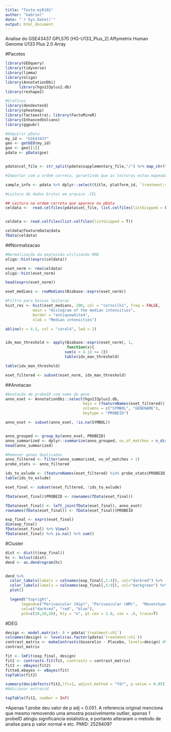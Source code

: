 ```yaml
---
title: "Testo-miR191"
author: "Gabriel"
date: "`r Sys.Date()`"
output: html_document
---
```


Analise do GSE43437 GPL570 [HG-U133_Plus_2] Affymetrix Human Genome U133 Plus 2.0 Array


#Pacotes
```r
library(GEOquery)
library(tidyverse)
library(limma)
library(oligo)
library(AnnotationDbi)
      library(hgu133plus2.db)
library(reshape2)

#Graficos
library(dendextend)
library(pheatmap)
library(factoextra); library(FactoMineR)
library(EnhancedVolcano)
library(ggpubr)

```


```r
#Adquirir pData
my_id <- "GSE43437"
geo <- getGEO(my_id)
gse <- geo[[1]]
pdata <- pData(gse)


pdata$cel_file <- str_split(pdata$supplementary_file,"/") %>% map_chr(tail,1) #Criar nova coluna (cel_file) contendo o nome do arquivo de cada leitura. Importante para manter a ordem das leituras ao importar os dados de leitura

#Importar com a ordem correta, garantindo que as leituras estao mapeadas para as amostras certas

sample_info <- pdata %>% dplyr::select(title, platform_id, `treatment:ch1`)
```

```r
#Leitura de dados brutos em arquivo .CEL

## Leitura na ordem correta que aparece no pData
celdata <-  read.celfiles(pdata$cel_file, list.celfiles(listGzipped = F))


celdata <- read.celfiles(list.celfiles(listGzipped = T))

celdata@featureData@data
fData(celdata)
```

##Normalizacao
```r
#Normalização da expressão utilizando RMA
oligo::hist(exprs(celdata))

eset_norm <- rma(celdata)
oligo::hist(eset_norm)

head(exprs(eset_norm))

eset_medians <- rowMedians(Biobase::exprs(eset_norm))

#Filtro para baixas leituras
hist_res <- hist(eset_medians, 100, col = "cornsilk1", freq = FALSE, 
            main = "Histogram of the median intensities", 
            border = "antiquewhite4",
            xlab = "Median intensities")

abline(v = 4.1, col = "coral4", lwd = 2)


idx_man_threshold <- apply(Biobase::exprs(eset_norm), 1,
                           function(x){
                          sum(x > 4.1) >= 3})
                          table(idx_man_threshold)

table(idx_man_threshold)

eset_filtered <- subset(eset_norm, idx_man_threshold)

```

##Anotacao
```r
#Anotação de probeID com nome do gene
anno_eset <- AnnotationDbi::select(hgu133plus2.db,
                                  keys = (featureNames(eset_filtered)),
                                  columns = c("SYMBOL", "GENENAME"),
                                  keytype = "PROBEID")

anno_eset <- subset(anno_eset, !is.na(SYMBOL))


anno_grouped <- group_by(anno_eset, PROBEID)
anno_summarized <- dplyr::summarize(anno_grouped, no_of_matches = n_distinct(SYMBOL))
head(anno_summarized)

#Remover genes duplicados
anno_filtered <- filter(anno_summarized, no_of_matches > 1)
probe_stats <- anno_filtered

ids_to_exlude <- (featureNames(eset_filtered) %in% probe_stats$PROBEID)
table(ids_to_exlude)

eset_final <- subset(eset_filtered, !ids_to_exlude)

fData(eset_final)$PROBEID <- rownames(fData(eset_final))

fData(eset_final) <- left_join(fData(eset_final), anno_eset)
rownames(fData(eset_final)) <- fData(eset_final)$PROBEID
```


```r
exp_final <- exprs(eset_final)
dim(exp_final)
fData(eset_final) %>% View()
fData(eset_final) %>% is.na() %>% sum()
```

#Cluster
```r
dist <- dist(t(exp_final))
hc <- hclust(dist)
dend <- as.dendrogram(hc)


dend %>% 
  color_labels(labels = colnames(exp_final[,1:4]), col="darkred") %>%
  color_labels(labels = colnames(exp_final[,5:9]), col="darkgreen") %>%
  plot()

  legend("topright",
       legend=c("Perivascular (Hip)", "Perivascular (WM)",  "Mesenchymal"),
       col=c("darkred", "red", "blue"),
       pch=c(20,20,20), bty = "n", pt.cex = 1.8, cex = .8, trace=T)
```

#DEG
```r
design <- model.matrix(~ 0 + pdata$`treatment:ch1`)
colnames(design) <- levels(as.factor(pdata$`treatment:ch1`))
contrast_matrix <- makeContrasts(Goserelin - Placebo, levels=design) #Mesenchymal como referencia
contrast_matrix

fit <- lmFit(exp_final, design)
fit2 <- contrasts.fit(fit, contrasts = contrast_matrix)
fit2 <- eBayes(fit2)
fitted.ebayes <- eBayes(fit)
topTable(fit2)

summary(decideTests(fit2,lfc=1, adjust.method = "fdr", p.value = 0.05))
#Adicionar entrezid

topTable(fit2, number = Inf)
```

*Apenas 1 probe deu valor de p adj = 0.051. A referencia original menciona que mesmo removendo uma amostra possivelmente outlier, apenas 1 probeID atingiu significancia estatistica, e portanto alteraram o metodo de analise para p valor normal e etc. PMID: 25294097